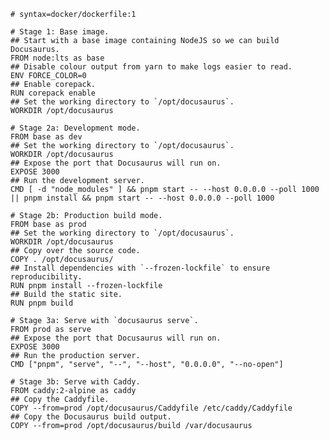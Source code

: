 ```docker
# syntax=docker/dockerfile:1

# Stage 1: Base image.
## Start with a base image containing NodeJS so we can build Docusaurus.
FROM node:lts as base
## Disable colour output from yarn to make logs easier to read.
ENV FORCE_COLOR=0
## Enable corepack.
RUN corepack enable
## Set the working directory to `/opt/docusaurus`.
WORKDIR /opt/docusaurus

# Stage 2a: Development mode.
FROM base as dev
## Set the working directory to `/opt/docusaurus`.
WORKDIR /opt/docusaurus
## Expose the port that Docusaurus will run on.
EXPOSE 3000
## Run the development server.
CMD [ -d "node_modules" ] && pnpm start -- --host 0.0.0.0 --poll 1000 || pnpm install && pnpm start -- --host 0.0.0.0 --poll 1000

# Stage 2b: Production build mode.
FROM base as prod
## Set the working directory to `/opt/docusaurus`.
WORKDIR /opt/docusaurus
## Copy over the source code.
COPY . /opt/docusaurus/
## Install dependencies with `--frozen-lockfile` to ensure reproducibility.
RUN pnpm install --frozen-lockfile
## Build the static site.
RUN pnpm build

# Stage 3a: Serve with `docusaurus serve`.
FROM prod as serve
## Expose the port that Docusaurus will run on.
EXPOSE 3000
## Run the production server.
CMD ["pnpm", "serve", "--", "--host", "0.0.0.0", "--no-open"]

# Stage 3b: Serve with Caddy.
FROM caddy:2-alpine as caddy
## Copy the Caddyfile.
COPY --from=prod /opt/docusaurus/Caddyfile /etc/caddy/Caddyfile
## Copy the Docusaurus build output.
COPY --from=prod /opt/docusaurus/build /var/docusaurus
```
